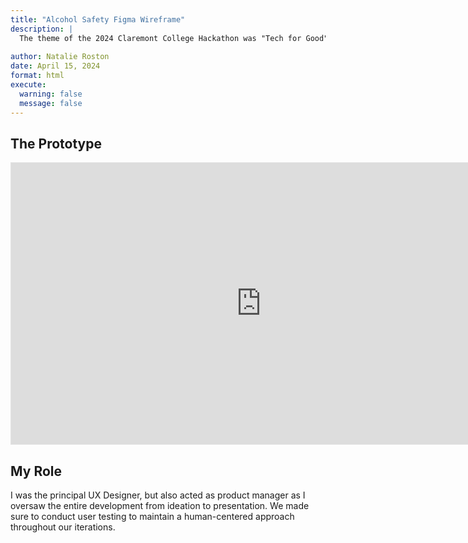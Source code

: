 ```yaml
---
title: "Alcohol Safety Figma Wireframe"
description: |
  The theme of the 2024 Claremont College Hackathon was "Tech for Good". My team created a full web prototype of our app Call Your Mom. Our product supports alcohol safety among college students by calculating a drink maximum estimate, presenting an accessible drink counter, integrating a rideshare API, and establishing a streamlined emergency services connection. 
  
author: Natalie Roston
date: April 15, 2024
format: html
execute:
  warning: false
  message: false
---
```


## The Prototype

<iframe style="border: 1px solid rgba(0, 0, 0, 0.1);" width="800" height="450" src="https://embed.figma.com/proto/vdyq29NzU9VUcA12TfvK2I/Call-Your-Mom?node-id=1-5&amp;starting-point-node-id=1%3A5&amp;embed-host=share" allowfullscreen>

</iframe>

## My Role

I was the principal UX Designer, but also acted as product manager as I oversaw the entire development from ideation to presentation. We made sure to conduct user testing to maintain a human-centered approach throughout our iterations.
